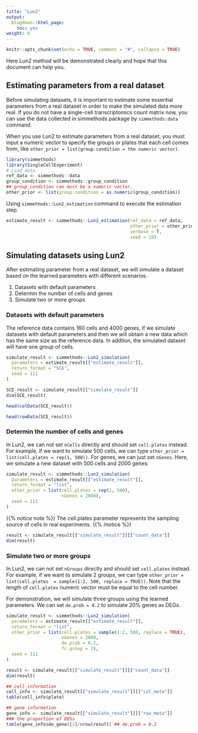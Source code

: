 ```yaml
---
title: "Lun2"
output:
  blogdown::html_page:
    toc: yes
weight: 6
---
```


<!-- github markdown built using 
rmarkdown::render("vignettes/Lun2.Rmd", output_format = rmarkdown::github_document())
-->

```r
knitr::opts_chunk$set(echo = TRUE, comment = "#", collapse = TRUE)
```
Here Lun2 method will be demonstrated clearly and hope that this document can help you.

## Estimating parameters from a real dataset

Before simulating datasets, it is important to estimate some essential parameters from a real dataset in order to make the simulated data more real. If you do not have a single-cell transcriptomics count matrix now, you can use the data collected in simmethods package by `simmethods:data` command.

When you use Lun2 to estimate parameters from a real dataset, you must input a numeric vector to specify the groups or plates that each cell comes from, like `other_prior = list(group.condition = the numeric vector)`.

```r
library(simmethods)
library(SingleCellExperiment)
# Load data
ref_data <- simmethods::data
group_condition <- simmethods::group_condition
## group_condition can must be a numeric vector.
other_prior <- list(group.condition = as.numeric(group_condition))
```

Using `simmethods::Lun2_estimation` command to execute the estimation step.

```r
estimate_result <- simmethods::Lun2_estimation(ref_data = ref_data,
                                               other_prior = other_prior,
                                               verbose = T,
                                               seed = 10)
```

## Simulating datasets using Lun2

After estimating parameter from a real dataset, we will simulate a dataset based on the learned parameters with different scenarios.

1. Datasets with default parameters
2. Determin the number of cells and genes
3. Simulate two or more groups

### Datasets with default parameters

The reference data contains 160 cells and 4000 genes, if we simulate datasets with default parameters and then we will obtain a new data which has the same size as the reference data. In addtion, the simulated dataset will have one group of cells.

```r
simulate_result <- simmethods::Lun2_simulation(
  parameters = estimate_result[["estimate_result"]],
  return_format = "SCE",
  seed = 111
)
```

```r
SCE_result <- simulate_result[["simulate_result"]]
dim(SCE_result)
```

```r
head(colData(SCE_result))
```

```r
head(rowData(SCE_result))
```


### Determin the number of cells and genes

In Lun2, we can not set `nCells` directly and should set `cell.plates` instead. For example, if we want to simulate 500 cells, we can type `other_prior = list(cell.plates = rep(1, 500))`. For genes, we can just set `nGenes`.
Here, we simulate a new dataset with 500 cells and 2000 genes:
```r
simulate_result <- simmethods::Lun2_simulation(
  parameters = estimate_result[["estimate_result"]],
  return_format = "list",
  other_prior = list(cell.plates = rep(1, 500),
                     nGenes = 2000),
  seed = 111
)
```

{{% notice note %}}
The cell.plates parameter represents the sampling source of cells in real experiments.
{{% /notice %}}

```r
result <- simulate_result[["simulate_result"]][["count_data"]]
dim(result)
```


### Simulate two or more groups

In Lun2, we can not set `nGroups` directly and should set `cell.plates ` instead. For example, if we want to simulate 2 groups, we can type `other_prior = list(cell.plates  = sample(1:2, 500, replace = TRUE))`. Note that the length of `cell.plates ` numeric vector must be equal to the cell number.

For demonstration, we will simulate three groups using the learned parameters. We can set `de.prob = 0.2` to simulate 20% genes as DEGs.
```r
simulate_result <- simmethods::Lun2_simulation(
  parameters = estimate_result[["estimate_result"]],
  return_format = "list",
  other_prior = list(cell.plates = sample(1:2, 500, replace = TRUE),
                     nGenes = 2000,
                     de.prob = 0.2,
                     fc.group = 2),
  seed = 111
)
```

```r
result <- simulate_result[["simulate_result"]][["count_data"]]
dim(result)
```


```r
## cell information
cell_info <- simulate_result[["simulate_result"]][["col_meta"]]
table(cell_info$plate)
```

```r
## gene information
gene_info <- simulate_result[["simulate_result"]][["row_meta"]]
### the proportion of DEGs
table(gene_info$de_gene)[2]/nrow(result) ## de.prob = 0.2
```
